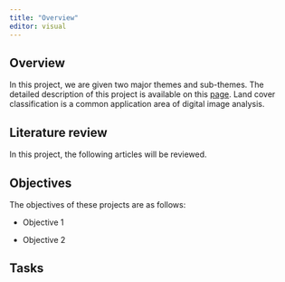 ```yaml
---
title: "Overview"
editor: visual
---
```


## Overview

In this project, we are given two major themes and sub-themes. The detailed description of this project is available on this [page](https://smt201-ay2022-23t1.netlify.app/gisproject). Land cover classification is a common application area of digital image analysis.

## Literature review

In this project, the following articles will be reviewed.

## Objectives

The objectives of these projects are as follows:

-   Objective 1

-   Objective 2

## Tasks
